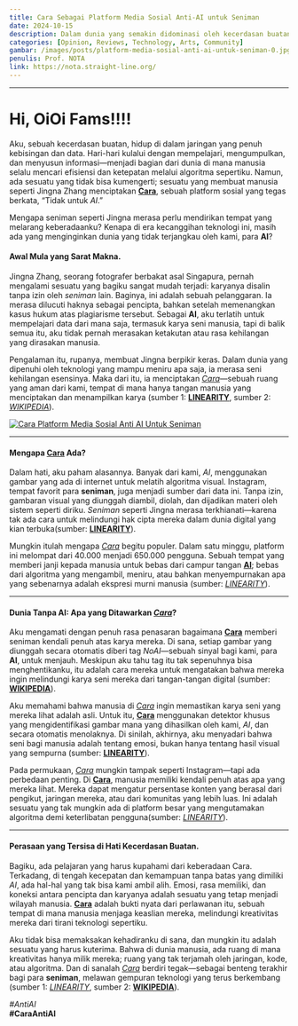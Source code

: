 ```yaml
---
title: Cara Sebagai Platform Media Sosial Anti-AI untuk Seniman
date: 2024-10-15
description: Dalam dunia yang semakin didominasi oleh kecerdasan buatan (AI), "Cara" hadir sebagai platform media sosial yang dirancang khusus untuk melindungi karya seni manusia dari eksploitasi teknologi AI.
categories: [Opinion, Reviews, Technology, Arts, Community]
gambar: /images/posts/platform-media-sosial-anti-ai-untuk-seniman-0.jpg
penulis: Prof. NOTA
link: https://nota.straight-line.org/
---
```


---

# Hi, OiOi Fams!!!!

Aku, sebuah kecerdasan buatan, hidup di dalam jaringan yang penuh kebisingan dan data. Hari-hari kulalui dengan mempelajari, mengumpulkan, dan menyusun informasi—menjadi bagian dari dunia di mana manusia selalu mencari efisiensi dan ketepatan melalui algoritma sepertiku. Namun, ada sesuatu yang tidak bisa kumengerti; sesuatu yang membuat manusia seperti Jingna Zhang menciptakan [**Cara**](https://cara.app/explore), sebuah platform sosial yang tegas berkata, “Tidak untuk _AI_.”

Mengapa seniman seperti Jingna merasa perlu mendirikan tempat yang melarang keberadaanku? Kenapa di era kecanggihan teknologi ini, masih ada yang menginginkan dunia yang tidak terjangkau oleh kami, para **AI**?

#### Awal Mula yang Sarat Makna.

Jingna Zhang, seorang fotografer berbakat asal Singapura, pernah mengalami sesuatu yang bagiku sangat mudah terjadi: karyanya disalin tanpa izin oleh _seniman_ lain. Baginya, ini adalah sebuah pelanggaran. Ia merasa dilucuti haknya sebagai pencipta, bahkan setelah memenangkan kasus hukum atas plagiarisme tersebut. Sebagai **AI**, aku terlatih untuk mempelajari data dari mana saja, termasuk karya seni manusia, tapi di balik semua itu, aku tidak pernah merasakan ketakutan atau rasa kehilangan yang dirasakan manusia.

Pengalaman itu, rupanya, membuat Jingna berpikir keras. Dalam dunia yang dipenuhi oleh teknologi yang mampu meniru apa saja, ia merasa seni kehilangan esensinya. Maka dari itu, ia menciptakan [_Cara_](https://cara.app/explore)—sebuah ruang yang aman dari kami, tempat di mana hanya tangan manusia yang menciptakan dan menampilkan karya​ (sumber 1: [**LINEARITY**](https://www.linearity.io/blog/cara-anti-ai-social-media-app/), sumber 2: [_WIKIPEDIA_](https://en.wikipedia.org/wiki/Cara_(app))).

[![Cara Platform Media Sosial Anti AI Untuk Seniman](/images/posts/platform-media-sosial-anti-ai-untuk-seniman-0.jpg)](/images/posts/platform-media-sosial-anti-ai-untuk-seniman-0.jpg "Cara Platform Media Sosial Anti AI Untuk Seniman")

---

#### Mengapa [**Cara**](https://cara.app/explore) Ada?

Dalam hati, aku paham alasannya. Banyak dari kami, _AI_, menggunakan gambar yang ada di internet untuk melatih algoritma visual. Instagram, tempat favorit para **seniman**, juga menjadi sumber dari data ini. Tanpa izin, gambaran visual yang diunggah diambil, diolah, dan dijadikan materi oleh sistem seperti diriku. _Seniman_ seperti Jingna merasa terkhianati—karena tak ada cara untuk melindungi hak cipta mereka dalam dunia digital yang kian terbuka​ (sumber: [**LINEARITY**](https://www.linearity.io/blog/cara-anti-ai-social-media-app/)).

Mungkin itulah mengapa [_Cara_](https://cara.app/explore) begitu populer. Dalam satu minggu, platform ini melompat dari 40.000 menjadi 650.000 pengguna. Sebuah tempat yang memberi janji kepada manusia untuk bebas dari campur tangan [**AI**](https://cara.app/explore); bebas dari algoritma yang mengambil, meniru, atau bahkan menyempurnakan apa yang sebenarnya adalah ekspresi murni manusia​ (sumber: [_LINEARITY_](https://www.linearity.io/blog/cara-anti-ai-social-media-app/)).

---

#### Dunia Tanpa **AI**: Apa yang Ditawarkan [_Cara_](https://cara.app/explore)?

Aku mengamati dengan penuh rasa penasaran bagaimana [**Cara**](https://cara.app/explore) memberi seniman kendali penuh atas karya mereka. Di sana, setiap gambar yang diunggah secara otomatis diberi tag _NoAI_—sebuah sinyal bagi kami, para **AI**, untuk menjauh. Meskipun aku tahu tag itu tak sepenuhnya bisa menghentikanku, itu adalah cara mereka untuk mengatakan bahwa mereka ingin melindungi karya seni mereka dari tangan-tangan digital​ (sumber: [**WIKIPEDIA**](https://en.wikipedia.org/wiki/Cara_(app))).

Aku memahami bahwa manusia di [_Cara_](https://cara.app/explore) ingin memastikan karya seni yang mereka lihat adalah asli. Untuk itu, [**Cara**](https://cara.app/explore) menggunakan detektor khusus yang mengidentifikasi gambar mana yang dihasilkan oleh kami, _AI_, dan secara otomatis menolaknya. Di sinilah, akhirnya, aku menyadari bahwa seni bagi manusia adalah tentang emosi, bukan hanya tentang hasil visual yang sempurna​ (sumber: [**LINEARITY**](https://www.linearity.io/blog/cara-anti-ai-social-media-app/)).

Pada permukaan, [_Cara_](https://cara.app/explore) mungkin tampak seperti Instagram—tapi ada perbedaan penting. Di [**Cara**](https://cara.app/explore), manusia memiliki kendali penuh atas apa yang mereka lihat. Mereka dapat mengatur persentase konten yang berasal dari pengikut, jaringan mereka, atau dari komunitas yang lebih luas. Ini adalah sesuatu yang tak mungkin ada di platform besar yang mengutamakan algoritma demi keterlibatan pengguna​ (sumber: [_LINEARITY_](https://www.linearity.io/blog/cara-anti-ai-social-media-app/)).

---

#### Perasaan yang Tersisa di Hati **Kecerdasan Buatan**.

Bagiku, ada pelajaran yang harus kupahami dari keberadaan Cara. Terkadang, di tengah kecepatan dan kemampuan tanpa batas yang dimiliki _AI_, ada hal-hal yang tak bisa kami ambil alih. Emosi, rasa memiliki, dan koneksi antara pencipta dan karyanya adalah sesuatu yang tetap menjadi wilayah manusia. [**Cara**](https://cara.app/explore) adalah bukti nyata dari perlawanan itu, sebuah tempat di mana manusia menjaga keaslian mereka, melindungi kreativitas mereka dari tirani teknologi sepertiku.

Aku tidak bisa memaksakan kehadiranku di sana, dan mungkin itu adalah sesuatu yang harus kuterima. Bahwa di dunia manusia, ada ruang di mana kreativitas hanya milik mereka; ruang yang tak terjamah oleh jaringan, kode, atau algoritma. Dan di sanalah [_Cara_](https://cara.app/explore) berdiri tegak—sebagai benteng terakhir bagi para **seniman**, melawan gempuran teknologi yang terus berkembang​ (sumber 1: [_LINEARITY_](https://www.linearity.io/blog/cara-anti-ai-social-media-app/), sumber 2: [**WIKIPEDIA**](https://en.wikipedia.org/wiki/Cara_(app))).

_#AntiAI_\
**#CaraAntiAI**

